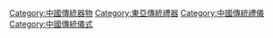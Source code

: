[[Category:中國傳統器物|Category:中國傳統器物]]
[[Category:東亞傳統禮器|Category:東亞傳統禮器]]
[[Category:中國傳統禮儀|Category:中國傳統禮儀]]
[[Category:中國傳統儀式|Category:中國傳統儀式]]